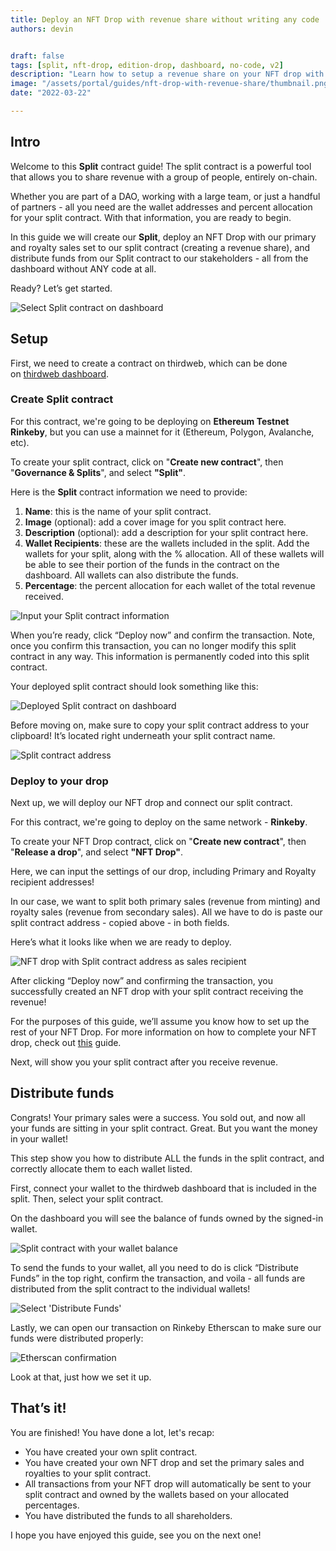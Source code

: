 ```yaml
---
title: Deploy an NFT Drop with revenue share without writing any code
authors: devin


draft: false
tags: [split, nft-drop, edition-drop, dashboard, no-code, v2]
description: "Learn how to setup a revenue share on your NFT drop with no-code."
image: "/assets/portal/guides/nft-drop-with-revenue-share/thumbnail.png"
date: "2022-03-22"

---
```


## Intro

Welcome to this **Split** contract guide! The split contract is a powerful tool that allows you to share revenue with a group of people, entirely on-chain.

Whether you are part of a DAO, working with a large team, or just a handful of partners - all you need are the wallet addresses and percent allocation for your split contract. With that information, you are ready to begin.

In this guide we will create our **Split**, deploy an NFT Drop with our primary and royalty sales set to our split contract (creating a revenue share), and distribute funds from our Split contract to our stakeholders - all from the dashboard without ANY code at all.

Ready? Let’s get started.

![Select Split contract on dashboard](/assets/portal/guides/nft-drop-with-revenue-share/select-split-from-dashboard.png)

## Setup

First, we need to create a contract on thirdweb, which can be done on [thirdweb dashboard](https://thirdweb.com/dashboard).

### Create Split contract

For this contract, we're going to be deploying on **Ethereum Testnet Rinkeby**, but you can use a mainnet for it (Ethereum, Polygon, Avalanche, etc).

To create your split contract, click on "**Create new contract**", then "**Governance & Splits**", and select **"Split"**.

Here is the **Split** contract information we need to provide:

1. **Name**: this is the name of your split contract. 
2. **Image** (optional): add a cover image for you split contract here.
3. **Description** (optional): add a description for your split contract here.
4. **Wallet Recipients**: these are the wallets included in the split. Add the wallets for your split, along with the % allocation. All of these wallets will be able to see their portion of the funds in the contract on the dashboard. All wallets can also distribute the funds.
5. **Percentage**: the percent allocation for each wallet of the total revenue received. 

![Input your Split contract information](/assets/portal/guides/nft-drop-with-revenue-share/deploy-new-split-contract.png)

When you’re ready, click “Deploy now” and confirm the transaction. Note, once you confirm this transaction, you can no longer modify this split contract in any way. This information is permanently coded into this split contract.

Your deployed split contract should look something like this:

![Deployed Split contract on dashboard](/assets/portal/guides/nft-drop-with-revenue-share/deployed-split-contract.png)

Before moving on, make sure to copy your split contract address to your clipboard! It’s located right underneath your split contract name.

![Split contract address](/assets/portal/guides/nft-drop-with-revenue-share/split-contract-address.png)

### Deploy to your drop

Next up, we will deploy our NFT drop and connect our split contract.

For this contract, we're going to deploy on the same network - **Rinkeby**.

To create your NFT Drop contract, click on "**Create new contract**", then "**Release a drop**", and select **"NFT Drop"**.

Here, we can input the settings of our drop, including Primary and Royalty recipient addresses!

In our case, we want to split both primary sales (revenue from minting) and royalty sales (revenue from secondary sales). All we have to do is paste our split contract address - copied above - in both fields. 

Here’s what it looks like when we are ready to deploy.

![NFT drop with Split contract address as sales recipient](/assets/portal/guides/nft-drop-with-revenue-share/deploy-nft-drop.png)

After clicking “Deploy now” and confirming the transaction, you successfully created an NFT drop with your split contract receiving the revenue!

For the purposes of this guide, we’ll assume you know how to set up the rest of your NFT Drop. For more information on how to complete your NFT drop, check out [this](/guides/release-an-nft-drop-with-no-code) guide. 

Next, will show you your split contract after you receive revenue.

## Distribute funds

Congrats! Your primary sales were a success. You sold out, and now all your funds are sitting in your split contract. Great. But you want the money in your wallet! 

This step show you how to distribute ALL the funds in the split contract, and correctly allocate them to each wallet listed.

First, connect your wallet to the thirdweb dashboard that is included in the split. Then, select your split contract.

On the dashboard you will see the balance of funds owned by the signed-in wallet.

![Split contract with your wallet balance](/assets/portal/guides/nft-drop-with-revenue-share/split-contract-with-funds.png)

To send the funds to your wallet, all you need to do is click “Distribute Funds” in the top right, confirm the transaction, and voila - all funds are distributed from the split contract to the individual wallets!

![Select 'Distribute Funds'](/assets/portal/guides/nft-drop-with-revenue-share/select-distribute-funds.png)

Lastly, we can open our transaction on Rinkeby Etherscan to make sure our funds were distributed properly:

![Etherscan confirmation](/assets/portal/guides/nft-drop-with-revenue-share/etherscan-confirmation.png)

Look at that, just how we set it up.

## That’s it!

You are finished! You have done a lot, let's recap:

- You have created your own split contract.
- You have created your own NFT drop and set the primary sales and royalties to your split contract.
- All transactions from your NFT drop will automatically be sent to your split contract and owned by the wallets based on your allocated percentages.
- You have distributed the funds to all shareholders.

I hope you have enjoyed this guide, see you on the next one!